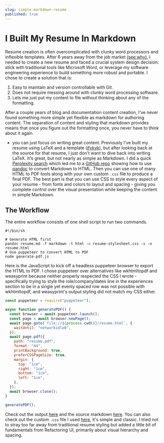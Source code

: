 ```yaml
---
slug: simple-markdown-resume
published: true
---
```



# I Built My Resume In Markdown

Resume creation is often overcomplicated with clunky word processors and
inflexible templates. After 6 years away from the job market [(see
why)](/blog/closing-my-startup), I needed to create a new resume and faced a
crucial system design decision: stick with traditional tools like Microsoft
Word, or leverage my software engineering experience to build something more
robust and portable. I chose to create a solution that is:

1. Easy to maintain and version controllable with Git.
2. Does not require messing around with clunky word processing software.
3. Lets me just put my content to file without thinking about any of the formatting.

After a couple years of blog and documentation content creation, I've never
found something more simple yet flexible as markdown for authoring
content. The separation of content and styling that markdown provides means that
once you figure out the formatting once, you never have to think about it again
- you can just focus on writing great content. Previously I've built my resume
using LaTeX and a template ([ifykyk](https://github.com/deedy/Deedy-Resume)),
but after looking back at the source for that resume, I just don't want to dive
back into writing LaTeX. It's great, but not nearly as simple as Markdown. I did
a quick [Perplexity
search](https://www.perplexity.ai/search/markdown-based-resume-builder-Ev.04RITRd2Ehyy3r1l2Ig#0)
which led me to a [GitHub repo](https://github.com/vidluther/markdown-resume)
showing how to use [pandoc](https://pandoc.org/) to convert Markdown to HTML.
Then you can use one of many HTML to PDF tools along with your own custom `.css`
file to produce a final PDF. The best part is that you can use CSS to style
every aspect of your resume - from fonts and colors to layout and spacing -
giving you complete control over the visual presentation while keeping the
content in simple Markdown.

## The Workflow

The entire workflow consists of one shell script to run two commands.

```shell title="generate-pdf.sh"
#!/bin/sh

# Generate HTML first
pandoc resume.md -f markdown -t html -c resume-stylesheet.css -s -o resume.html
# Use puppeteer to convert HTML to PDF
node generate-pdf.js
```

Here is the JavaScript to kick off a headless puppeteer browser to export the
HTML to PDF. I chose puppeteer over alternatives like wkhtmltopdf and weasyprint
because neither properly respected the CSS I wrote - specifically trying to
style the role/company/dates line in the experiences section to be in a single
yet evenly spaced row was not possible with wkhtmltopdf, and weasyprint's output
styling did not match my CSS either.

```javascript title="generate-pdf.js"
const puppeteer = require("puppeteer");

async function generatePDF() {
  const browser = await puppeteer.launch();
  const page = await browser.newPage();
  await page.goto(`file://${process.cwd()}/resume.html`, {
    waitUntil: "networkidle0",
  });
  await page.pdf({
    path: "resume.pdf",
    format: "A4",
    printBackground: true,
    preferCSSPageSize: true,
    margin: {
      top: "1cm",
      right: "1cm",
      bottom: "1cm",
      left: "1cm",
    },
  });
  await browser.close();
}

generatePDF();
```

Check out the output [here](/resume.pdf) and the source markdown
[here](https://github.com/dphuang2/dphuang2.github.io/blob/main/markdown-resume/resume.md).
You can also check out the custom `.css` file I used
[here](https://github.com/dphuang2/dphuang2.github.io/blob/main/markdown-resume/resume-stylesheet.css),
it's simple and classic. I tried not to stray too far away from traditional
resume styling but added a little bit of fundamentals from Refactoring UI,
primarily about visual hierarchy and spacing.